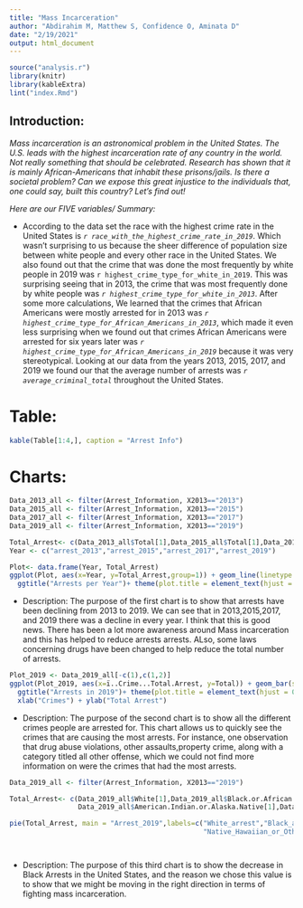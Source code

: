 ```yaml
---
title: "Mass Incarceration"
author: "Abdirahim M, Matthew S, Confidence O, Aminata D"
date: "2/19/2021"
output: html_document
---
```


```r
source("analysis.r")
library(knitr)
library(kableExtra)
lint("index.Rmd")
```

## Introduction:

*Mass incarceration is an astronomical problem in the United States. The U.S. leads with the highest incarceration rate of any country in the world. Not really something that should be celebrated. Research has shown that it is mainly African-Americans that inhabit these prisons/jails. Is there a societal problem? Can we expose this great injustice to the individuals that, one could say, built this country? Let’s find out!*


*Here are our FIVE variables/ Summary:*

-  According to the data set the race with the highest crime rate in the United States is *`r race_with_the_highest_crime_rate_in_2019`*. Which wasn't surprising to us because the sheer difference of population size between white people and every other race in the United States. We also found out that the crime that was done the most frequently by white people in 2019 was `r highest_crime_type_for_white_in_2019`. This was surprising seeing that in 2013, the crime that was most frequently done by white people was *`r highest_crime_type_for_white_in_2013`*. After some more calculations, We learned that the crimes that  African Americans were mostly arrested for in 2013 was *`r highest_crime_type_for_African_Americans_in_2013`*, which made it even less surprising when we found out that crimes African Americans were arrested for six years later was *`r highest_crime_type_for_African_Americans_in_2019`* because it was very stereotypical. Looking at our data from the years 2013, 2015, 2017, and 2019 we found our that the average number of arrests was *`r average_criminal_total`* throughout the United States.





# Table:

```r
kable(Table[1:4,], caption = "Arrest Info")
```

# Charts:

```r
Data_2013_all <- filter(Arrest_Information, X2013=="2013")
Data_2015_all <- filter(Arrest_Information, X2013=="2015")
Data_2017_all <- filter(Arrest_Information, X2013=="2017")
Data_2019_all <- filter(Arrest_Information, X2013=="2019")

Total_Arrest<- c(Data_2013_all$Total[1],Data_2015_all$Total[1],Data_2017_all$Total[1],Data_2019_all$Total[1])
Year <- c("arrest_2013","arrest_2015","arrest_2017","arrest_2019")

Plot<- data.frame(Year, Total_Arrest)
ggplot(Plot, aes(x=Year, y=Total_Arrest,group=1)) + geom_line(linetype = "dashed",color = "red")+geom_point()+
  ggtitle("Arrests per Year")+ theme(plot.title = element_text(hjust = 0.5))

```

- Description: The purpose of the first chart is to show that arrests have been declining from 2013 to 2019. We can see that in 2013,2015,2017, and 2019 there was a decline in every year. I think that this is good news. There has been a lot more awareness around Mass incarceration and this has helped to reduce arrests arrests. ALso, some laws concerning drugs have been changed to help reduce the total number of arrests. 



```r

Plot_2019 <- Data_2019_all[-c(1),c(1,2)]
ggplot(Plot_2019, aes(x=ï..Crime...Total.Arrest, y=Total)) + geom_bar(stat="identity")+
  ggtitle("Arrests in 2019")+ theme(plot.title = element_text(hjust = 0.5))+ theme(axis.text.x = element_text(angle = 90, vjust = 0.5, hjust=1)) +
  xlab("Crimes") + ylab("Total Arrest")

```

- Description: The purpose of the second chart is to show all the different crimes people are arrested for. This chart allows us to quickly see the crimes that are causing the most arrests. For instance, one observation that drug abuse violations, other assaults,property crime, along with a category titled all other offense, which we could not find more information on were the crimes that had the most arrests.  



```r

Data_2019_all <- filter(Arrest_Information, X2013=="2019")

Total_Arrest<- c(Data_2019_all$White[1],Data_2019_all$Black.or.African.American[1],Data_2019_all$Asian[1],
                 Data_2019_all$American.Indian.or.Alaska.Native[1],Data_2019_all$Native.Hawaiian.or.Other.Pacific.Islander[1])

pie(Total_Arrest, main = "Arrest_2019",labels=c("White_arrest","Black_arrest","Asian_arrest","America_Indian_Alaska_Native_Arrest",
                                                "Native_Hawaiian_or_Other_Pacific_Islander_arrest"), radius = 1)




```

- Description: The purpose of this third chart is to show the decrease in Black Arrests in the United States, and the reason we chose this value is to show that we might be moving in the right direction in terms of fighting mass incarceration. 
